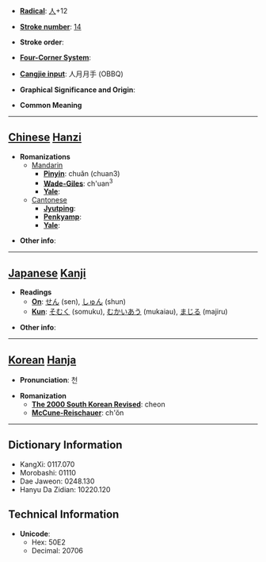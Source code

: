 * '''[[Wiktionary:Chinese radical index| Radical]]''': [[Wiktionary:Chinese radical index 人|人]]+12

* '''[[Wiktionary:Chinese total strokes index|Stroke number]]''': [[Wiktionary:Chinese total strokes index 14|14]]

* '''Stroke order''': 

* '''[[Wiktionary:Chinese four corner index|Four-Corner System]]''': 

* '''[[Wiktionary:Chinese Cangjie index|Cangjie input]]''': 人月月手 (OBBQ)

* '''Graphical Significance and Origin''': 

* '''Common Meaning'''

----

== [[Chinese]] [[Hanzi]] ==

* '''Romanizations'''
** [[Mandarin]]
*** '''[[Pinyin]]''': chuǎn (chuan3)
*** '''[[Wade-Giles]]''': ch'uan<sup>3</sup>
*** '''[[Yale]]''': 
**[[Cantonese]]
***'''[[Jyutping]]''':
***'''[[Penkyamp]]''': 
***'''[[Yale]]''': 

* '''Other info''': 

----

== [[Japanese]] [[Kanji]] ==

* '''Readings'''
** '''[[On]]''': [[せん]] (sen), [[しゅん]] (shun)
** '''[[Kun]]''': [[そむく]] (somuku), [[むかいあう]] (mukaiau), [[まじる]] (majiru)

* '''Other info''':  

----

== [[Korean]] [[Hanja]] ==

* '''Pronunciation''': 천

* '''Romanization'''
** '''[[The 2000 South Korean Revised Romanization|The 2000 South Korean Revised]]''': cheon
** '''[[McCune-Reischauer]]''': ch'ŏn

----

== Dictionary Information ==

* KangXi: 0117.070
* Morobashi: 01110
* Dae Jaweon: 0248.130
* Hanyu Da Zidian: 10220.120

== Technical Information ==

* '''Unicode''':
** Hex: 50E2
** Decimal: 20706